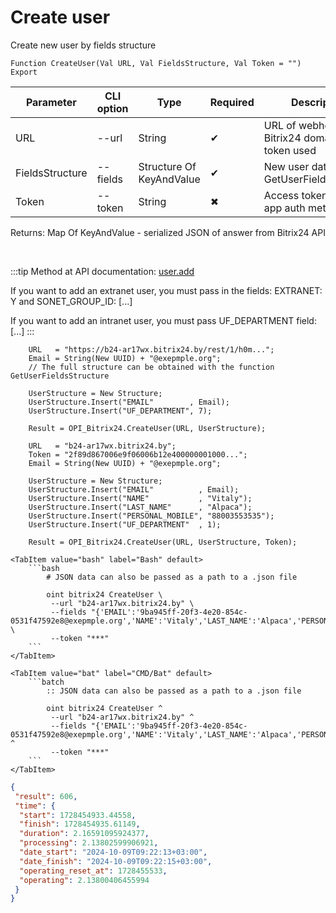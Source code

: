 ﻿---
sidebar_position: 3
---


# Create user
 Create new user by fields structure



`Function CreateUser(Val URL, Val FieldsStructure, Val Token = "") Export`

  | Parameter | CLI option | Type | Required | Description |
  |-|-|-|-|-|
  | URL | --url | String | &#x2714; | URL of webhook or a Bitrix24 domain, when token used |
  | FieldsStructure | --fields | Structure Of KeyAndValue | &#x2714; | New user data. See. GetUserFieldsStructure |
  | Token | --token | String | &#x2716; | Access token, when app auth method used |

  
  Returns:  Map Of KeyAndValue - serialized JSON of answer from Bitrix24 API

<br/>

:::tip
Method at API documentation: [user.add](https://dev.1c-bitrix.ru/rest_help/users/user_add.php)

If you want to add an extranet user, you must pass in the fields: EXTRANET: Y and SONET_GROUP_ID: [...]

If you want to add an intranet user, you must pass UF_DEPARTMENT field: [...]
:::
<br/>



```bsl title="1C:Enterprise/OneScript code example"
    URL   = "https://b24-ar17wx.bitrix24.by/rest/1/h0m...";
    Email = String(New UUID) + "@exepmple.org";
    // The full structure can be obtained with the function GetUserFieldsStructure

    UserStructure = New Structure;
    UserStructure.Insert("EMAIL"        , Email);
    UserStructure.Insert("UF_DEPARTMENT", 7);

    Result = OPI_Bitrix24.CreateUser(URL, UserStructure);

    URL   = "b24-ar17wx.bitrix24.by";
    Token = "2f89d867006e9f06006b12e400000001000...";
    Email = String(New UUID) + "@exepmple.org";

    UserStructure = New Structure;
    UserStructure.Insert("EMAIL"          , Email);
    UserStructure.Insert("NAME"           , "Vitaly");
    UserStructure.Insert("LAST_NAME"      , "Alpaca");
    UserStructure.Insert("PERSONAL_MOBILE", "88003553535");
    UserStructure.Insert("UF_DEPARTMENT"  , 1);

    Result = OPI_Bitrix24.CreateUser(URL, UserStructure, Token);
```
 

 <Tabs>
  
    <TabItem value="bash" label="Bash" default>
        ```bash
            # JSON data can also be passed as a path to a .json file
            
            oint bitrix24 CreateUser \
             --url "b24-ar17wx.bitrix24.by" \
             --fields "{'EMAIL':'9ba945ff-20f3-4e20-854c-0531f47592e8@exepmple.org','NAME':'Vitaly','LAST_NAME':'Alpaca','PERSONAL_MOBILE':'88003553535','UF_DEPARTMENT':1}" \
             --token "***"
        ```
    </TabItem>
  
    <TabItem value="bat" label="CMD/Bat" default>
        ```batch
            :: JSON data can also be passed as a path to a .json file
            
            oint bitrix24 CreateUser ^
             --url "b24-ar17wx.bitrix24.by" ^
             --fields "{'EMAIL':'9ba945ff-20f3-4e20-854c-0531f47592e8@exepmple.org','NAME':'Vitaly','LAST_NAME':'Alpaca','PERSONAL_MOBILE':'88003553535','UF_DEPARTMENT':1}" ^
             --token "***"
        ```
    </TabItem>
</Tabs>


```json title="Result"
{
 "result": 606,
 "time": {
  "start": 1728454933.44558,
  "finish": 1728454935.61149,
  "duration": 2.16591095924377,
  "processing": 2.13802599906921,
  "date_start": "2024-10-09T09:22:13+03:00",
  "date_finish": "2024-10-09T09:22:15+03:00",
  "operating_reset_at": 1728455533,
  "operating": 2.13800406455994
 }
}
```
